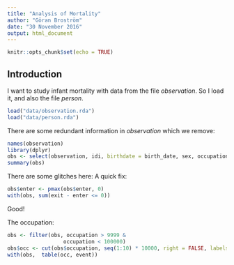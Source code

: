 ```yaml
---
title: "Analysis of Mortality"
author: "Göran Broström"
date: "30 November 2016"
output: html_document
---
```


```r
knitr::opts_chunk$set(echo = TRUE)
```

## Introduction

I want to study infant mortality with data from the file *observation*. So I load it, and also the file *person*.

```r
load("data/observation.rda")
load("data/person.rda")
```

There are some redundant information in *observation* which we remove:

```r
names(observation)
library(dplyr)
obs <- select(observation, idi, birthdate = birth_date, sex, occupation, married, enter, exit, event, m_idi)
summary(obs)
```

There are some glitches here: A quick fix:

```r
obs$enter <- pmax(obs$enter, 0)
with(obs, sum(exit - enter <= 0))
```

Good!

The occupation:

```r
obs <- filter(obs, occupation > 9999 &
                  occupation < 100000)
obs$occ <- cut(obs$occupation, seq(1:10) * 10000, right = FALSE, labels = 1:9)
with(obs,  table(occ, event))
```
